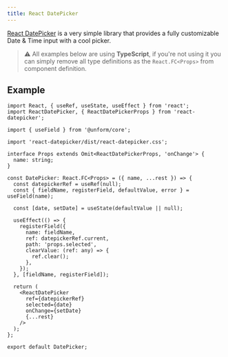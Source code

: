 ```yaml
---
title: React DatePicker
---
```


[React DatePicker](https://reactdatepicker.com/) is a very simple library that provides a fully customizable Date & Time input with a cool picker.

> ⚠️ All examples below are using **TypeScript**, if you're not using it you can simply remove all type definitions as the `React.FC<Props>` from component definition.

## Example

```tsx
import React, { useRef, useState, useEffect } from 'react';
import ReactDatePicker, { ReactDatePickerProps } from 'react-datepicker';

import { useField } from '@unform/core';

import 'react-datepicker/dist/react-datepicker.css';

interface Props extends Omit<ReactDatePickerProps, 'onChange'> {
  name: string;
}

const DatePicker: React.FC<Props> = ({ name, ...rest }) => {
  const datepickerRef = useRef(null);
  const { fieldName, registerField, defaultValue, error } = useField(name);

  const [date, setDate] = useState(defaultValue || null);

  useEffect(() => {
    registerField({
      name: fieldName,
      ref: datepickerRef.current,
      path: 'props.selected',
      clearValue: (ref: any) => {
        ref.clear();
      },
    });
  }, [fieldName, registerField]);

  return (
    <ReactDatePicker
      ref={datepickerRef}
      selected={date}
      onChange={setDate}
      {...rest}
    />
  );
};

export default DatePicker;
```
